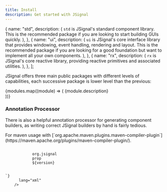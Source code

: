```yaml
---
title: Install
description: Get started with JSignal
---
```



  {
    name: "std",
    description: (
      <span>
        <code>std</code> is JSignal's standard component library. This is the
        recommended package if you are looking to start building GUIs quickly.
      </span>
    ),
  },
  {
    name: "ui",
    description: (
      <span>
        <code>ui</code> is JSignal's core interface library that provides
        windowing, event handling, rendering and layout. This is the recommended
        package if you are looking for a good foundation but want to implement
        all your own components.
      </span>
    ),
  },
  {
    name: "rx",
    description: (
      <span>
        <code>rx</code> is JSignal's core reactive library, providing reactive
        primitives and associated utilities.
      </span>
    ),
  },
];

JSignal offers three main public packages with different levels of capabilities, each successive package is lower level than the previous:

<Tabs>
  {modules.map((module) => (
    <TabItem label={module.name}>
      {module.description}
      <br />
      <InstallTabs name={module.name} version={version} />
    </TabItem>
  ))}
</Tabs>

### Annotation Processor

There is also a helpful annotation processor for generating component builders, as writing correct JSignal builders by hand is fairly tedious.

<Tabs syncKey="buildSystem">
  <TabItem label="Maven">
    For maven usage with
    [`org.apache.maven.plugins.maven-compiler-plugin`](https://maven.apache.org/plugins/maven-compiler-plugin/).
    <Code
      code={`<configuration>
    <annotationProcessorPaths>
        <annotationProcessorPath>
            <groupId>org.jsignal</groupId>
            <artifactId>prop</artifactId>
            <version>${version}</version>
        </annotationProcessorPath>
    </annotationProcessorPaths>
</configuration>`}
      lang="xml"
    />
  </TabItem>
  <TabItem label="Gradle (Kotlin)">
    <Code
      code={`annotationProcessor("org.jsignal:prop:${version}")
compileOnly("org.jsignal:prop:${version}")`}
      lang="kotlin"
    />
  </TabItem>
  <TabItem label="Gradle (Groovy)">
    <Code
      code={`annotationProcessor 'org.jsignal:prop:${version}'
compileOnly 'org.jsignal:prop:${version}'`}
      lang="groovy"
    />
  </TabItem>
</Tabs>

